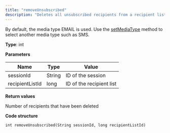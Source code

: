 ```yaml
---
title: "removeUnsubscribed"
description: "Deletes all unsubscribed recipients from a recipient list in Optimizely Campaign."
---
```


By default, the media type EMAIL is used. Use the [setMediaType](/optimizely-campaign/docs/setmediatype) method to select another media type such as SMS.

**Type**: int

**Parameters**

| Name            | Type   | Value                    |
| --------------- | ------ | ------------------------ |
| sessionId       | String | ID of the session        |
| recipientListId | long   | ID of the recipient list |

**Return values**

Number of recipients that have been deleted

**Code structure**

`int removeUnsubscribed(String sessionId, long recipientListId)
`